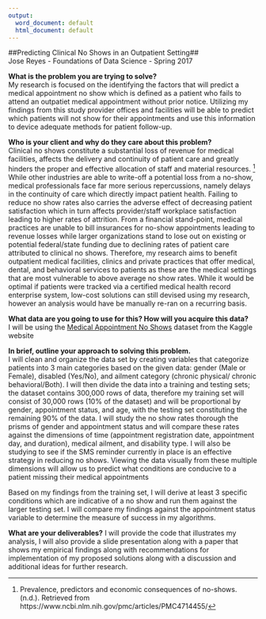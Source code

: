 ---
output:
  word_document: default
  html_document: default
---

##Predicting Clinical No Shows in an Outpatient Setting##  
Jose Reyes - Foundations of Data Science - Spring 2017  
  
  
  **What is the problem you are trying to solve?**  
My research is focused on the identifying the factors that will predict a medical appointment no show which is defined as a patient who fails to attend an outpatiet medical appointment without prior notice.   Utilizing my findings from this study provider offices and facilities will be able to predict which patients will not show for their appointments and use this information to device adequate methods for patient follow-up.

    
  **Who is your client and why do they care about this problem?**    
Clinical no shows constitute a substantial loss of revenue for medical facilities, affects the delivery and continuity of patient care and greatly hinders the proper and effective allocation of staff and material resources. [^1]  While other industries are able to write-off a potential loss from a no-show, medical professionals face far more serious repercussions, namely delays in the continuity of care which directly impact patient health.  Failing to reduce no show rates also carries the adverse effect of decreasing patient satisfaction which in turn affects provider/staff workplace satisfaction leading to higher rates of attrition.  From a financial stand-point, medical practices are unable to bill insurances for no-show appointments leading to revenue losses while larger organizations stand to lose out on existing or potential federal/state funding due to declining rates of patient care attributed to clinical no shows.  Therefore, my research aims to benefit outpatient medical facilities, clinics and private practices that offer medical, dental, and behavioral services to patients as these are the medical settings that are most vulnerable to above average no show rates.  While it would be optimal if patients were tracked via a certified medical health record enterprise system, low-cost solutions can still devised using my research, however an analysis would have be manually re-ran on a recurring basis. 


  **What data are you going to use for this?  How will you acquire this data?**  
I will be using the [Medical Appointment No Shows](https://www.kaggle.com/joniarroba/noshowappointments) dataset from the Kaggle website
  
  
  **In brief, outline your approach to solving this problem.**  
I will clean and organize the data set by creating variables that categorize patients into 3 main categories based on the given data:  gender (Male or Female), disabled (Yes/No), and ailment category (chronic physical/ chronic behavioral/Both).  I will then divide the data into a training and testing sets; the dataset contains 300,000 rows of data, therefore my training set will consist of 30,000 rows (10% of the dataset) and will be proportional by gender, appointment status, and age, with the testing set constituting the remaining 90% of the data.  I will study the no show rates thorough the prisms of gender and appointment status and will compare these rates against the dimensions of time (appointment registration date, appointment day, and duration), medical ailment, and disability type.  I will also be studying to see if the SMS reminder currently in place is an effective strategy in reducing no shows.  Viewing the data visually from these multiple dimensions will allow us to predict what conditions are conducive to a patient missing their medical appointments 

Based on my findings from the training set, I will derive at least 3 specific conditions which are indicative of a no show and run them against the larger testing set.  I will compare my findings against the appointment status variable to determine the measure of success in my algorithms.      
  
**What are your deliverables?**
I will provide the code that illustrates my analysis, I will also provide a slide presentation along with a paper that shows my empirical findings along with recommendations for implementation of my proposed solutions along with a discussion and additional ideas for further research. 


[^1]: Prevalence, predictors and economic consequences of no-shows. (n.d.). Retrieved from https://www.ncbi.nlm.nih.gov/pmc/articles/PMC4714455/
